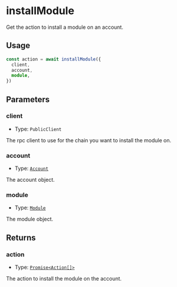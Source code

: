 # installModule

Get the action to install a module on an account.

## Usage

```typescript copy
const action = await installModule({
  client,
  account,
  module,
})
```

## Parameters

### client

- Type: `PublicClient`

The rpc client to use for the chain you want to install the module on.

### account

- Type: [`Account`](/module-sdk/glossary/types.mdx#account)

The account object.

### module

- Type: [`Module`](/module-sdk/glossary/types.mdx#module)

The module object.

## Returns

### action

- Type: [`Promise<Action[]>`](/module-sdk/glossary/types.mdx#action)

The action to install the module on the account.
